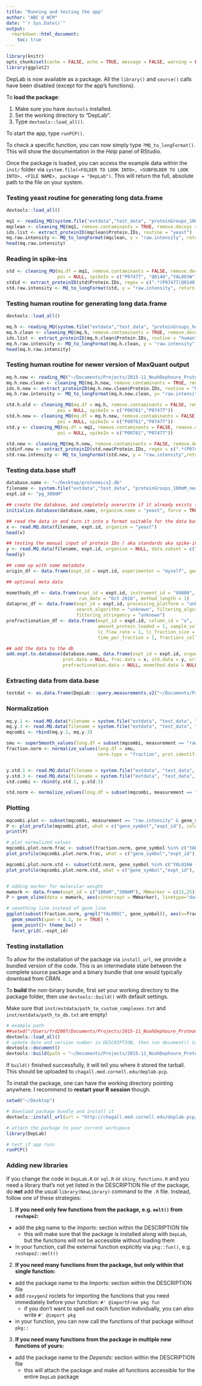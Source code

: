 ```yaml
---
title: "Running and testing the app"
author: "ABC @ WCM"
date: "`r Sys.Date()`"
output: 
  rmarkdown::html_document:
    toc: true
---
```

<!--
  %\VignetteEngine{knitr::rmarkdown}
  %\VignetteIndexEntry{Testing correlation heatmaps}
  %\VignetteEncoding{UTF-8}
-->

```r
library(knitr)
opts_chunk$set(cache = FALSE, echo = TRUE, message = FALSE, warning = FALSE, eval = FALSE)
library(ggplot2)
```

DepLab is now available as a package.
All the `library()` and `source()` calls have been disabled (except for the app's functions).

To **load the package**:

1. Make sure you have `devtools` installed.
2. Set the working directory to "DepLab".
3. Type `devtools::load_all()`.

To start the app, type `runPCP()`.

To check a specific function, you can now simply type `?MQ_to_longFormat()`.
This will show the documentation in the _Help_ panel of RStudio.

Once the package is loaded, you can access the example data within the `inst/` 
folder via `system.file(<FOLDER TO LOOK INTO>, <SUBFOLDER TO LOOK INTO>, <FILE NAME>, package = "DepLab")`.
This will return the full, absolute path to the file on your system.

### Testing yeast routine for generating long data.frame

```r
devtools::load_all()

mq1 <- reading_MQ(system.file("extdata","test_data", "proteinGroups_100mM_new.txt", package = "DepLab"))
mqclean <- cleaning_MQ(mq1, remove.contaminants = TRUE, remove.decoys = TRUE, poi = "yeast")
ids.list <- extract_proteinID(mqclean$Protein.IDs, routine = "yeast")
mq.raw.intensity <- MQ_to_longFormat(mqclean, y = "raw.intensity", return.dt = TRUE, ids.list)
head(mq.raw.intensity)
```

### Reading in spike-ins

```r
std <- cleaning_MQ(mq.df = mq1, remove.contaminants = FALSE, remove.decoys = TRUE,
                   poi = NULL, spikeIn = c("P07477", "Q0140","YAL003W"))                                          
stdid <- extract_proteinID(std$Protein.IDs, regex = c(".*(P07477|Q0140|YAL003W).*", "\\1"), label = "id", routine = NULL)
std.raw.intensity <- MQ_to_longFormat(std, y = "raw.intensity", return.dt = TRUE, stdid)
```

### Testing human routine for generating long data.frame

```r
devtools::load_all()

mq.h <- reading_MQ(system.file("extdata","test_data", "proteinGroups_human.txt", package = "DepLab"))
mq.h.clean <- cleaning_MQ(mq.h, remove.contaminants = TRUE, remove.decoys = TRUE, poi = "human")
ids.list <- extract_proteinID(mq.h.clean$Protein.IDs, routine = "human")
mq.h.raw.intensity <- MQ_to_longFormat(mq.h.clean, y = "raw.intensity", return.dt = FALSE,ids.list)
head(mq.h.raw.intensity)
```

### Testing human routine for newer version of MaxQuant output

```r
mq.h.new <- reading_MQ("~/Documents/Projects/2015-11_NoahDephoure_Proteomics/fromNoah_2016-03/proteinGroups_MCF10A_dounce_TSK_new.txt")
mq.h.new.clean <- cleaning_MQ(mq.h.new, remove.contaminants = TRUE, remove.decoys = TRUE, poi = "human")
ids.h.new <- extract_proteinID(mq.h.new.clean$Protein.IDs, routine = "human")
mq.h.raw.intensity <- MQ_to_longFormat(mq.h.new.clean, y= "raw.intensity", return.dt = TRUE, ids.h.new)

std.h.old <- cleaning_MQ(mq.df = mq.h, remove.contaminants = FALSE, remove.decoys = TRUE,
                   poi = NULL, spikeIn = c("P00761","P07477"))
std.h.new <- cleaning_MQ(mq.df = mq.h.new, remove.contaminants = FALSE, remove.decoys = TRUE,
                   poi = NULL, spikeIn = c("P00761","P07477"))
std.y <- cleaning_MQ(mq.df = mq1, remove.contaminants = FALSE, remove.decoys = TRUE,
                   poi = NULL, spikeIn = c("P00761","P07477"))

std.new <- cleaning_MQ(mq.h.new, remove.contaminants = FALSE, remove.decoys = TRUE, poi = NULL, spikeIn = "P07477")
stdinf.new <- extract_proteinID(std.new$Protein.IDs, regex = c(".*(P07477).*", "\\1"), label = "id", routine = NULL)
std.raw.intensity <- MQ_to_longFormat(std.new, y = "raw.intensity",return.dt = TRUE,stdinf.new)


```

### Testing data.base stuff

```r
database.name <- "~/Desktop/proteomics2.db"
filename <- system.file("extdata","test_data", "proteinGroups_100mM_new.txt", package = "DepLab")
expt.id <- "pg_300mM"

## create the database, and completely overwrite if it already exists (useful for debugging!)
initialize.database(database.name, organism.name = "yeast", force = TRUE)

## read the data in and turn it into a format suitable for the data base
x <- read.MQ.data(filename, expt.id, organism = "yeast")
head(x)

## testing the manual input of protein IDs ( aka standards aka spike-ins)
y <- read.MQ.data(filename, expt.id, organism = NULL, data.subset = c("P07477", "Q0140","YAL003W"))
head(y)

## come up with some metadata
origin_df <- data.frame(expt_id = expt.id, experimenter = "myself", genotype = "unknown", cell_type = "yeast_cells", harvest_date = "Nov 2016", buffer_composition = "TrisHCl", lysis_method = "standard", digestion_enzyme = "Trypsin", notes = NA)

## optional meta data

msmethods_df <- data.frame(expt_id = expt.id, instrument_id = "X0000",
                           run_date = "Oct 2016", method_length = 1)
dataproc_df <- data.frame(expt_id = expt.id, processing_platform = "unknown", 
                          search_algorithm = "unknown", filtering_algorithm = "unknown",
                          filtering_stringency = "unknown")
prefractionation_df <- data.frame(expt_id = expt.id, column_id = "x",
                                  amount_protein_loaded = 1, sample_vol_loaded = 1, 
                                  lc_flow_rate = 1, lc_fraction_size = 1, 
                                  time_per_fraction = 1, fractions_collected = 1)

## add the data to the db
add.expt.to.database(database.name, data.frame(expt_id = expt.id, organism = "yeast"), 
                     prot.data = NULL, frac.data = x, std.data = y, origin.data = origin_df, 
                     prefractionation.data = NULL, msmethod.data = NULL, dataproc.data = NULL) # NULL could be replaced by the df's generated above
```

### Extracting data from data.base

```r
testdat <- as.data.frame(DepLab:::query.measurements.v2("~/Documents/Projects/2015-11_NoahDephoure_Proteomics/fromNoah_2016-03/proteomics.db", "MCF10A_dounce_tsk" , c("HS90A", "HS90B"), "raw.intensity"))
```

### Normalization

```r
mq.y.1 <- read.MQ.data(filename = system.file("extdata", "test_data", "proteinGroups_100mM_new.txt", package = "DepLab"), expt.id = "100mM", data.subset = "poi", organism = "yeast")
mq.y.3 <- read.MQ.data(filename = system.file("extdata", "test_data", "proteinGroups_300mM_new.txt", package = "DepLab"), expt.id = "300mM", data.subset = "poi", organism = "yeast")
mqcombi <- rbind(mq.y.1, mq.y.3)

smu <- superSmooth_values(long.df = subset(mqcombi, measurement == "raw.intensity"), prot.identifier = "gene_symbol")
fraction.norm <- normalize_values(long.df = smu,
                                  norm.type = "fraction", prot.identifier = "gene_symbol")


y.std.1 <- read.MQ.data(filename = system.file("extdata", "test_data", "proteinGroups_100mM_new.txt", package = "DepLab"), expt.id = "100mM", data.subset = "trypsin", organism = NULL)
y.std.3 <- read.MQ.data(filename = system.file("extdata", "test_data", "proteinGroups_300mM_new.txt", package = "DepLab"), expt.id = "300mM", data.subset = "trypsin", organism = NULL)
std.combi <- rbind(y.std.1, y.std.3)

std.norm <- normalize_values(long.df = subset(mqcombi, measurement == "raw.intensity"), norm.type = "spike-in", prot.identifier = "gene_symbol", std.df = subset(std.combi, measurement == "raw.intensity"))

```

### Plotting
```r
mqcombi.plot <- subset(mqcombi, measurement == "raw.intensity" & gene_symbol %in% c("YAL003W (EFB1)", "YAL005C (SSA1)"))
P <- plot_profile(mqcombi.plot, what = c("gene_symbol","expt_id"), color.by = "gene_symbol", split.by = "gene_symbol", line.smooth = TRUE)
print(P)

# plot normalized values
mqcombi.plot.norm.frac <- subset(fraction.norm, gene_symbol %in% c("YAL016W (TPD3)", "YAL005C (SSA1)", "YAL003W (EFB1)"))
plot_profile(mqcombi.plot.norm.frac, what = c("gene_symbol","expt_id"), color.by = "gene_symbol", split.by = "gene_symbol", line.smooth = FALSE)

mqcombi.plot.norm.std <- subset(std.norm, gene_symbol %in% c("YAL016W (TPD3)", "YAL005C (SSA1)", "YAL003W (EFB1)") )
plot_profile(mqcombi.plot.norm.std, what = c("gene_symbol","expt_id"), color.by = "expt_id", split.by = "gene_symbol", line.smooth = FALSE)


# adding marker for molecular weight
mwmark <- data.frame(expt_id = c("100mM","300mM"), MWmarker = c(15,25))
P + geom_vline(data = mwmark, aes(xintercept = MWmarker), linetype="dashed")

# smoothing line instead of geom_line
ggplot(subset(fraction.norm, grepl("YAL005C", gene_symbol)), aes(x=fraction, y=value, colour=expt_id)) + 
  geom_smooth(span = 0.3, se = TRUE) +
  geom_point()+ theme_bw() +
  facet_grid(.~expt_id)
```

### Testing installation

To allow for the installation of the package via `install_url`, we provide a bundled version of the code.
This is an intermediate state between the complete source package and a binary bundle that one would typically download from CRAN.

To **build** the non-binary bundle, first set your working directory to the package folder, then use `devtools::build()` with default settings.

Make sure that `inst/extdata/path_to_custom_complexes.txt` and `inst/extdata/path_to_db.txt` are empty!

```r
# example path
##setwd("/Users/frd2007/Documents/Projects/2015-11_NoahDephoure_Proteomics/dephourelab/DepLab")
devtools::load_all()
# update date and version number in DESCRIPTION, then run document() to update the vignettes and NAMESPACE:
devtools::document()
devtools::build(path = "~/Documents/Projects/2015-11_NoahDephoure_Proteomics/")
```

If `build()` finished successfully, it will tell you where it stored the tarball.
This should be uploaded to `chagall.med.cornell.edu/deplab-pcp`.

To install the package, one can have the working directory pointing anywhere. 
I recommend to **restart your R session** though.

```r
setwd("~/Desktop")

# download package bundle and install it
devtools::install_url(url = "http://chagall.med.cornell.edu/deplab-pcp/DepLab_0.1.1.9000.tar.gz")

# attach the package to your current workspace
library(DepLab)

# test if app runs
runPCP()
```

### Adding new libraries

If you change the code in `DepLab.R` or `sql.R` or `shiny_functions.R` and you
need a library that's not yet listed in the DESCRIPTION file of the package, 
do **not** add the usual `library(NewLibrary)` command to the `.R` file.
Instead, follow one of these strategies:

1. **If you need only few functions from the package, e.g. `melt()` from `reshape2`:**
  * add the pkg name to the _Imports:_ section within the DESCRIPTION file
    - this will make sure that the package is installed along with `DepLab`, but
      the functions will not be accessible without loading them
  * in your function, call the external function explicitly via `pkg::fun()`, e.g.
    `reshape2::melt()`
  
2. **If you need many functions from the package, but only within that single function:**
  * add the package name to the _Imports:_ section within the DESCRIPTION file
  * add `roxygen2` roclets for importing the functions that you need
    immediately before your function: `#' @importFrom pkg fun`
      - if you don't want to spell out each function individually, you can also 
        write `#' @import pkg`
  * in your function, you can now call the functions of that package without `pkg::`
  
3. **If you need many functions from the package in multiple new functions of yours:**
  * add the package name to the _Depends:_ section within the DESCRIPTION file
      - this will attach the package and make all functions accessible for the entire `DepLab` package

